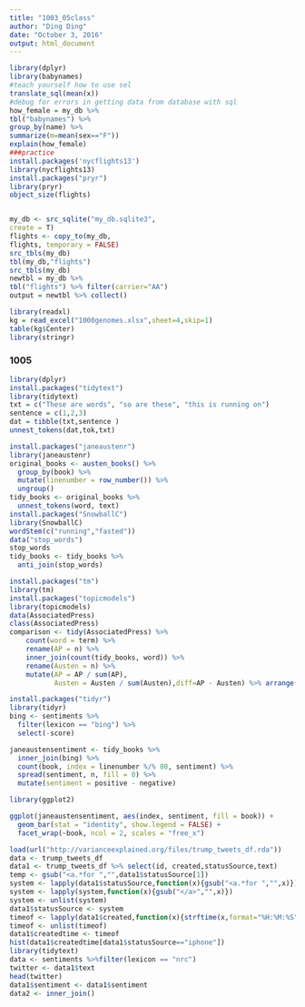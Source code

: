 ```yaml
---
title: "1003_05class"
author: "Ding Ding"
date: "October 3, 2016"
output: html_document
---
```



```r
library(dplyr)
library(babynames)
#teach yourself how to use sel
translate_sql(mean(x))
#debug for errors in getting data from database with sql
how_female = my_db %>% 
tbl("babynames") %>% 
group_by(name) %>% 
summarize(m=mean(sex=="F"))
explain(how_female)
###practice
install.packages('nycflights13')
library(nycflights13)
install.packages("pryr")
library(pryr)
object_size(flights)


my_db <- src_sqlite("my_db.sqlite3",
create = T)
flights <- copy_to(my_db, 
flights, temporary = FALSE)
src_tbls(my_db)
tbl(my_db,"flights")
src_tbls(my_db)
newtbl = my_db %>% 
tbl("flights") %>% filter(carrier="AA")
output = newtbl %>% collect()

```

```r
library(readxl)
kg = read_excel("1000genomes.xlsx",sheet=4,skip=1)
table(kg$Center)
library(stringr)

```

### 1005
```r
library(dplyr)
install.packages("tidytext")
library(tidytext)
txt = c("These are words", "so are these", "this is running on")
sentence = c(1,2,3)
dat = tibble(txt,sentence )
unnest_tokens(dat,tok,txt)
```

```r
install.packages("janeaustenr")
library(janeaustenr)
original_books <- austen_books() %>%
  group_by(book) %>%
  mutate(linenumber = row_number()) %>%
  ungroup()
tidy_books <- original_books %>%
  unnest_tokens(word, text)
install.packages("SnowballC")
library(SnowballC)
wordStem(c("running","fasted"))
data("stop_words")
stop_words
tidy_books <- tidy_books %>%
  anti_join(stop_words)

install.packages("tm")
library(tm)
install.packages("topicmodels")
library(topicmodels)
data(AssociatedPress)
class(AssociatedPress)
comparison <- tidy(AssociatedPress) %>%
    count(word = term) %>%
    rename(AP = n) %>%
    inner_join(count(tidy_books, word)) %>%
    rename(Austen = n) %>%
    mutate(AP = AP / sum(AP),
           Austen = Austen / sum(Austen),diff=AP - Austen) %>% arrange(diff)

install.packages("tidyr")
library(tidyr)
bing <- sentiments %>%
  filter(lexicon == "bing") %>%
  select(-score)

janeaustensentiment <- tidy_books %>%
  inner_join(bing) %>% 
  count(book, index = linenumber %/% 80, sentiment) %>% 
  spread(sentiment, n, fill = 0) %>% 
  mutate(sentiment = positive - negative)

library(ggplot2)

ggplot(janeaustensentiment, aes(index, sentiment, fill = book)) +
  geom_bar(stat = "identity", show.legend = FALSE) +
  facet_wrap(~book, ncol = 2, scales = "free_x")
```

```r
load(url("http://varianceexplained.org/files/trump_tweets_df.rda"))
data <- trump_tweets_df 
data1 <- trump_tweets_df %>% select(id, created,statusSource,text)
temp <- gsub("<a.*for ","",data1$statusSource[1])
system <- lapply(data1$statusSource,function(x){gsub("<a.*for ","",x)})
system <- lapply(system,function(x){gsub("</a>","",x)})
system <- unlist(system)
data1$statusSource <- system
timeof <- lapply(data1$created,function(x){strftime(x,format="%H:%M:%S")})
timeof <- unlist(timeof)
data1$createdtime <- timeof
hist(data1$createdtime[data1$statusSource=="iphone"])
library(tidytext)
data <- sentiments %>%filter(lexicon == "nrc")
twitter <- data1$text
head(twitter)
data1$sentiment <- data1$sentiment
data2 <- inner_join()
```
